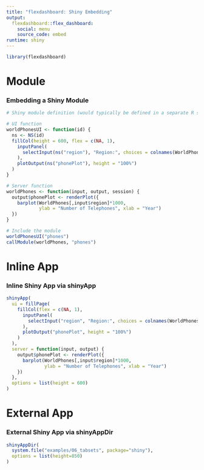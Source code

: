 ```yaml
---
title: "flexdashboard: Shiny Embedding"
output: 
  flexdashboard::flex_dashboard:
    social: menu
    source_code: embed 
runtime: shiny
---
```


```r
library(flexdashboard)
```

Module
=======================================================================

### Embedding a Shiny Module

```r
# Shiny module definition (would typically be defined in a separate R script)

# UI function
worldPhonesUI <- function(id) {
  ns <- NS(id)
  fillCol(height = 600, flex = c(NA, 1), 
    inputPanel(
      selectInput(ns("region"), "Region:", choices = colnames(WorldPhones))
    ),
    plotOutput(ns("phonePlot"), height = "100%")
  )
}

# Server function
worldPhones <- function(input, output, session) {
  output$phonePlot <- renderPlot({
    barplot(WorldPhones[,input$region]*1000, 
            ylab = "Number of Telephones", xlab = "Year")
  })
}
```

```r
# Include the module
worldPhonesUI("phones")
callModule(worldPhones, "phones")
```

Inline App
=======================================================================

### Inline Shiny App via shinyApp

```r
shinyApp(
  ui = fillPage(
    fillCol(flex = c(NA, 1), 
      inputPanel(
        selectInput("region", "Region:", choices = colnames(WorldPhones))
      ),
      plotOutput("phonePlot", height = "100%")
    )
  ),
  server = function(input, output) {
    output$phonePlot <- renderPlot({
      barplot(WorldPhones[,input$region]*1000, 
              ylab = "Number of Telephones", xlab = "Year")
    })
  },
  options = list(height = 600)
)
```

External App
=======================================================================

### External Shiny App via shinyAppDir

```r
shinyAppDir(
  system.file("examples/06_tabsets", package="shiny"),
  options = list(height=850)
)
```
